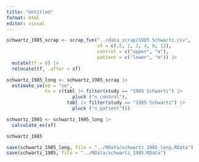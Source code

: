 ```yaml
---
title: "Untitled"
format: html
editor: visual
---
```


```r
schwartz_1985_scrap <- scrap_fun("../data_scrap/1985 Schwartz.csv",
                                 sf = c(.5, 1, 2, 4, 8, 12),
                                 control = c("upper", "m"), 
                                 patient = c("lower", "m")) |> 
  mutate(tf = 0) |> 
  relocate(tf, .after = sf)
```

```r
schwartz_1985_long <- schwartz_1985_scrap |> 
  estimate_se(eb = "se", 
              ns = c(tabl |> filter(study == "1985 Schwartz") |> 
                        pluck ("n_control"), 
                      tabl |> filter(study == "1985 Schwartz") |> 
                        pluck ("n_patient")))

schwartz_1985 <- schwartz_1985_long |> 
  calculate_es(sf)

schwartz_1985
```

```r
save(schwartz_1985_long, file = "../RData/schwartz_1985_long.RData")
save(schwartz_1985, file = "../RData/schwartz_1985.RData")
```
